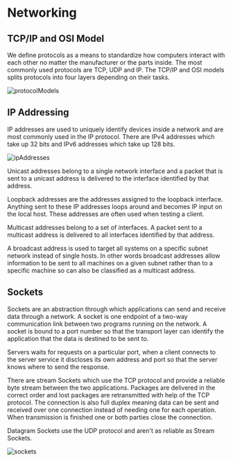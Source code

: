 # Networking

## TCP/IP and OSI Model

We define protocols as a means to standardize how computers interact with each other no matter the manufacturer or the parts inside. The most commonly used protocols are TCP, UDP and IP. The TCP/IP and OSI models splits protocols into four layers depending on their tasks.

![protocolModels](/cs/protocolModels.png)

## IP Addressing

IP addresses are used to uniquely identify devices inside a network and are most commonly used in the IP protocol. There are IPv4 addresses which take up 32 bits and IPv6 addresses which take up 128 bits.

![ipAddresses](/cs/ipAddresses.png)

Unicast addresses belong to a single network interface and a packet that is sent to a unicast address is delivered to the interface identified by that address.

Loopback addresses are the addresses assigned to the loopback interface. Anything sent to these IP addresses loops around and becomes IP input on the local host. These addresses are often used when testing a client.

Multicast addresses belong to a set of interfaces. A packet sent to a multicast address is delivered to all interfaces identified by
that address.

A broadcast address is used to target all systems on a specific subnet network instead of single hosts. In other words broadcast addresses allow information to be sent to all machines on a given subnet rather than to a specific machine so can also be classified as a multicast address.

## Sockets

Sockets are an abstraction through which applications can send and receive data through a network. A socket is one endpoint of a two-way communication link between two programs running on the network. A socket is bound to a port number so that the transport layer can identify the application that the data is destined to be sent to.

Servers waits for requests on a particular port, when a client connects to the server service it discloses its own address and port so that the server knows where to send the response.

There are stream Sockets which use the TCP protocol and provide a reliable byte stream between the two applications. Packages are delivered in the correct order and lost packages are retransmitted with help of the TCP protocol. The connection is also full duplex meaning data can be sent and received over one connection instead of needing one for each operation. When transmission is finished one or both parties close the connection.

Datagram Sockets use the UDP protocol and aren't as reliable as Stream Sockets.

![sockets](/cs/sockets.png)
